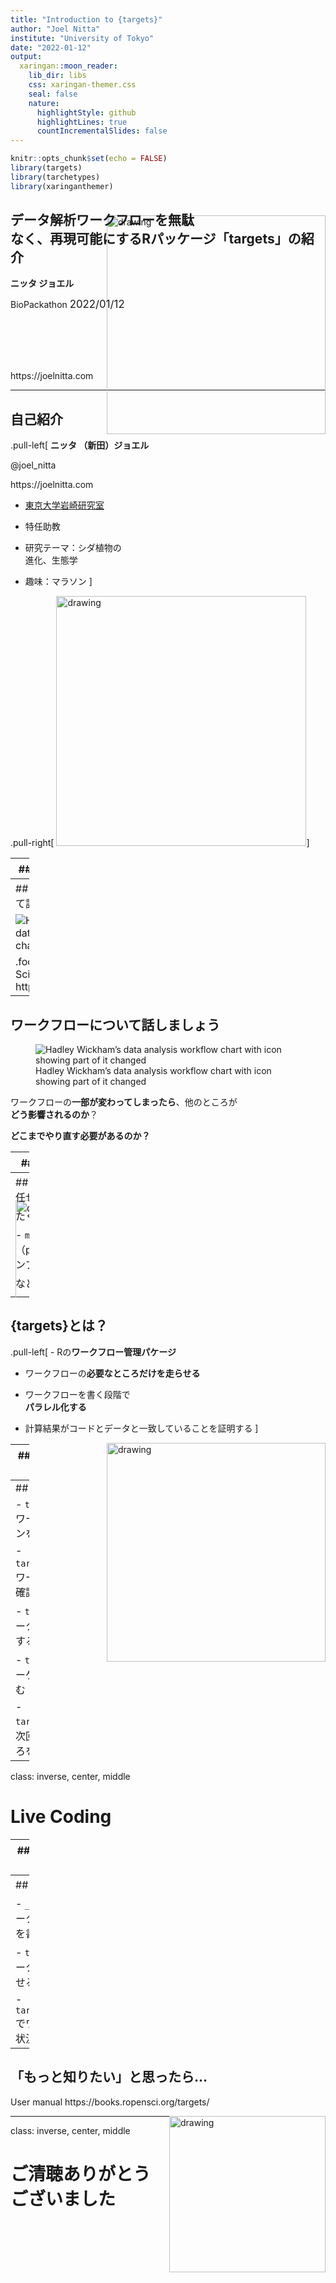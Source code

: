 ```yaml
---
title: "Introduction to {targets}"
author: "Joel Nitta"
institute: "University of Tokyo"
date: "2022-01-12"
output:
  xaringan::moon_reader:
    lib_dir: libs
    css: xaringan-themer.css
    seal: false
    nature:
      highlightStyle: github
      highlightLines: true
      countIncrementalSlides: false
---
```


```r
knitr::opts_chunk$set(echo = FALSE)
library(targets)
library(tarchetypes)
library(xaringanthemer)
```

## データ解析ワークフローを無駄<br>なく、再現可能にするRパッケージ「targets」の紹介

**ニッタ ジョエル**

BioPackathon <span style = 'font-size: 120%;'>2022/01/12</span>

<br><br><img src="https://docs.ropensci.org/targets/logo.svg" alt="drawing" height="350" style="float:right;margin:-200px 0px">

<br><br>https://joelnitta.com

---

## 自己紹介

.pull-left[
**ニッタ （新田）ジョエル**

@joel_nitta

https://joelnitta.com

- [東京大学岩崎研究室](http://iwasakilab.k.u-tokyo.ac.jp/)

- 特任助教

- 研究テーマ：シダ植物の<br>進化、生態学

- 趣味：マラソン
]

.pull-right[
<img src="https://github.com/joelnitta/joelnitta-site/blob/master/static/media/headers/research_img2.jpg?raw=true" alt="drawing" height="400"/>
]

---
## 発表のアウトライン

- {targets}の紹介

- ライブコーディング

---
## ワークフローについて話しましょう

![Hadley Wickham's data analysis workflow chart](images/workflow_1.png)

.footnote[R for Data Science https://r4ds.had.co.nz/]

---
## ワークフローについて話しましょう

![Hadley Wickham's data analysis workflow chart with icon showing part of it changed](images/workflow_2.png)

ワークフローの**一部が変わってしまったら**、他のところが<br>**どう影響されるのか**？

**どこまでやり直す必要があるのか？**

---
## 再現性について話しましょう

### あなとのワークフローを再現できますか？

- 今すぐに？

- 数ヶ月（あるいは数年）後に？

- 他の誰かが？

<img src="https://1.bp.blogspot.com/-iG3QVEWl4dE/Wn1Vwtu1PwI/AAAAAAABKE8/8KR9vfXirfU5yXepByewkYZcrWqT-2EtQCLcBGAs/s800/computer_man3_cry.png" alt="drawing" height="250" style="float:right;margin:-100px 0px">

---
## ワークフロー管理ツールに<br>任せましょう！

たくさんあります：

- `make`（bash）
- `snakemake`（python）
- `nextflow`（バイオインフォ系）
- `cwl`

などなど

<img src="https://1.bp.blogspot.com/-JbBUDpFhZDM/Wn1VzKJupgI/AAAAAAABKFU/b2iI_-WbyWM_8Bjc0aZ2JgToTD-Tu25kQCLcBGAs/s800/computer_woman4_laugh.png" alt="drawing" height="250" style="float:right;margin:-150px 0px">


---

## {targets}とは？

.pull-left[
- Rの**ワークフロー管理パケージ**

- ワークフローの**必要なところだけを走らせる**

- ワークフローを書く段階で<br>**パラレル化する**

- 計算結果がコードとデータと一致していることを証明する
]

<img src="https://docs.ropensci.org/targets/logo.svg" alt="drawing" height="350" style="float:right">

---
## Resources 資料

- Github https://github.com/ropensci/targets

- Package website https://docs.ropensci.org/targets/

- User manual https://books.ropensci.org/targets/

- Targetopia https://wlandau.github.io/targetopia/

- {tarchetypes} website https://docs.ropensci.org/tarchetypes/

- [@u_ribo](https://twitter.com/u_ribo)さんの[発表](https://speakerdeck.com/s_uryu/workflow-management-with-targets)

---
## Live Coding

- `tar_script()`: ワークフロープランを書く

- `tar_visnetwork()`: ワークフローロを確認する

- `tar_make()`: ワークフローを実行する

- `tar_load()`: ターゲットを読み込む

- `tar_outdated()`：次回走らせるところを予測する

---
class: inverse, center, middle

# Live Coding

---
## gapminderの例

https://github.com/joelnitta/targets_gapminder_example

---
## まとめ

- `_targets.R`にワークフロープランを書く

- `tar_run()`でワークフローを走らせる

- `tar_visnetwork()`でワークフローの状況を可視化する

---
## 「もっと知りたい」と思ったら...

User manual https://books.ropensci.org/targets/

<img src="https://4.bp.blogspot.com/--ZNd-68qDog/Vq8822mkoUI/AAAAAAAA3gM/-NwzZtON8Dk/s800/setsumeisyo_woman.png" alt="drawing" height="250" style="float:right;margin:0px 0px">

---
class: inverse, center, middle

# ご清聴ありがとう<br>ございました

